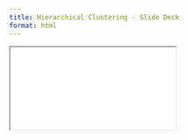 ```yaml
---
title: Hierarchical Clustering - Slide Deck
format: html
---
```


```{=html}
<iframe class="slide-deck column-page-right" src="hierarchical_clustering\index.html"></iframe>
```